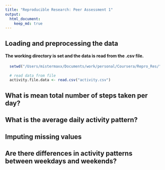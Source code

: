 ```yaml
---
title: "Reproducible Research: Peer Assessment 1"
output: 
  html_document:
    keep_md: true
---
```



## Loading and preprocessing the data
#### The working directory is set and the data is read from the .csv file.
```r
  setwd("/Users/mistermaxx/Documents/work/personal/Coursera/Repro_Res/")
  
  # read data from file
  activity.file.data <- read.csv("activity.csv")

```

## What is mean total number of steps taken per day?



## What is the average daily activity pattern?



## Imputing missing values



## Are there differences in activity patterns between weekdays and weekends?
